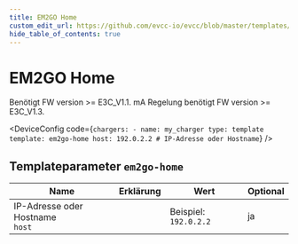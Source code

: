 ```yaml
---
title: EM2GO Home
custom_edit_url: https://github.com/evcc-io/evcc/blob/master/templates/definition/charger/em2go-home.yaml
hide_table_of_contents: true
---
```



# EM2GO Home

<div className="device-detail-container">
  <div className="device-detail-content">
    <DeviceFeatures features="1p3p,mA" />

Benötigt FW version >= E3C_V1.1. mA Regelung benötigt FW version >= E3C_V1.3.


<DeviceConfig code={`chargers:
    - name: my_charger
      type: template
      template: em2go-home
      host: 192.0.2.2 # IP-Adresse oder Hostname`}  />
  </div>
  <div className="device-detail-icon">
    <evcc-icon
      type="charger"
      name="em2go-home"
      size="400px"
      alt="EM2GO Home"
      className="device-detail-icon-img"
    ></evcc-icon>
  </div>
</div>

## Templateparameter `em2go-home`

| Name | Erklärung | Wert | Optional |
|-----------|-----------|------|----------|
| IP-Adresse oder Hostname<br/>`host` |  | Beispiel: `192.0.2.2` | ja |

